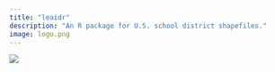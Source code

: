 ```yaml
---
title: "leaidr"
description: "An R package for U.S. school district shapefiles."
image: logo.png
---
```


![](logo.png)

